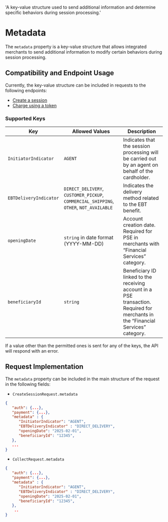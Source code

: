    'A key-value structure used to send additional information and determine specific behaviors during session processing.'

# Metadata

The `metadata` property is a key-value structure that allows integrated merchants to send additional information to modify certain behaviors during session processing.

## Compatibility and Endpoint Usage

Currently, the key-value structure can be included in requests to the following endpoints:  
- [Create a session](/checkout/api/reference/session#create-a-session)  
- [Charge using a token](/checkout/api/reference/token#charge-using-token)  

### Supported Keys

| Key                    | Allowed Values | Description |
|------------------------|--------------------|---------------------------------------------|
| `InitiatorIndicator`   | `AGENT`            | Indicates that the session processing will be carried out by an agent on behalf of the cardholder. |
| `EBTDeliveryIndicator` | `DIRECT_DELIVERY`, `CUSTOMER_PICKUP`, `COMMERCIAL_SHIPPING`, `OTHER`, `NOT_AVAILABLE` | Indicates the delivery method related to the EBT benefit. |
| `openingDate`          | `string` in date format (YYYY-MM-DD) | Account creation date. Required for PSE in merchants with “Financial Services” category. |
| `beneficiaryId`        | `string`           | Beneficiary ID linked to the receiving account in a PSE transaction. Required for merchants in the “Financial Services” category. |

<Note>
If a value other than the permitted ones is sent for any of the keys, the API will respond with an error.
</Note>

## Request Implementation

The `metadata` property can be included in the main structure of the request in the following fields:

- `CreateSessionRequest.metadata`  
```json {{ 'title': 'CreateSessionRequest' }}
{
   "auth": {...},
   "payment": {...},
   "metadata" : {
      "InitiatorIndicator": "AGENT",
      "EBTDeliveryIndicator" : "DIRECT_DELIVERY",
      "openingDate": "2025-02-01",
      "beneficiaryId": "12345",
   },
   ...
}
```

- `CollectRequest.metadata`  
```json {{ 'title': 'CollectRequest' }}
{
   "auth": {...},
   "payment": {...},
   "metadata" : {
      "InitiatorIndicator": "AGENT",
      "EBTDeliveryIndicator" : "DIRECT_DELIVERY",
      "openingDate": "2025-02-01",
      "beneficiaryId": "12345",
   },
    ..
}
```